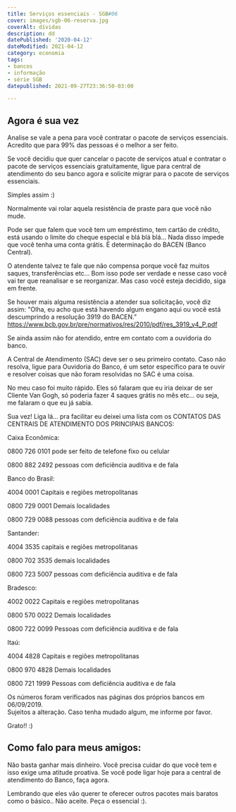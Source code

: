 ```yaml
---
title: Serviços essenciais - SGB#06
cover: images/sgb-06-reserva.jpg
coverAlt: dívidas
description: dd
datePublished: '2020-04-12'
dateModified: 2021-04-12
category: economia
tags:
- bancos
- informação
- série SGB
datepublished: 2021-09-27T23:36:50-03:00

---
```

## Agora é sua vez

Analise se vale a pena para você contratar o pacote de serviços essenciais. 
Acredito que para 99% das pessoas é o melhor a ser feito.

Se você decidiu que quer cancelar o pacote de serviços atual e contratar o 
pacote de serviços essenciais gratuitamente, 
ligue para central de atendimento do seu banco agora e solicite migrar para o 
pacote de serviços essenciais. 

Simples assim :)

Normalmente vai rolar aquela resistência de praste para que você não mude. 

Pode ser que falem que você tem um empréstimo, tem cartão de crédito, 
está usando o limite do cheque especial e blá blá blá... Nada disso impede que
você tenha uma conta grátis. É determinação do BACEN (Banco Central). 

O atendente talvez te fale que não compensa porque você faz muitos saques, transferências etc... 
Bom isso pode ser verdade e nesse caso você vai ter que reanalisar e se reorganizar. 
Mas caso você esteja decidido, siga em frente. 

Se houver mais alguma resistência a atender sua solicitação, você diz assim: 
"Olha, eu acho que está havendo algum engano aqui ou você está descumprindo a resolução 3919 do BACEN.”  
https://www.bcb.gov.br/pre/normativos/res/2010/pdf/res_3919_v4_P.pdf

Se ainda assim não for atendido, entre em contato com a ouvidoria do banco.

A Central de Atendimento (SAC) deve ser o seu primeiro contato. 
Caso não resolva, ligue para Ouvidoria do Banco, é um setor específico para te ouvir e 
resolver coisas que não foram resolvidas no SAC é uma coisa.
 
No meu caso foi muito rápido. Eles só falaram que eu iria deixar de ser Cliente Van Gogh, 
só poderia fazer 4 saques grátis no mês etc... ou seja, me falaram o que eu já sabia. 

Sua vez! Liga lá... pra facilitar eu deixei uma lista com os 
CONTATOS DAS CENTRAIS DE ATENDIMENTO DOS PRINCIPAIS BANCOS: 

Caixa Econômica:

0800 726 0101 pode ser feito de telefone fixo ou celular

0800 882 2492 pessoas com deficiência auditiva e de fala 

Banco do Brasil:

4004 0001 Capitais e regiões metropolitanas

0800 729 0001 Demais localidades

0800 729 0088 pessoas com deficiência auditiva e de fala 


Santander:

4004 3535 capitais e regiões metropolitanas

0800 702 3535 demais localidades

0800 723 5007 pessoas com deficiência auditiva e de fala 

Bradesco:

4002 0022 Capitais e regiões metropolitanas

0800 570 0022 Demais localidades

0800 722 0099 Pessoas com deficiência auditiva e de fala

Itaú:

4004 4828 Capitais e regiões metropolitanas

0800 970 4828 Demais localidades

0800 721 1999 Pessoas com deficiência auditiva e de fala 

Os números foram verificados nas páginas dos próprios bancos em 06/09/2019.  
Sujeitos a alteração. Caso tenha mudado algum, me informe por favor. 

Grato!! :)

## Como falo para meus amigos:

Não basta ganhar mais dinheiro. Você precisa cuidar do que você tem e isso exige uma atitude proativa. 
Se você pode ligar hoje para a central de atendimento do Banco, faça agora.

Lembrando que eles vão querer te oferecer outros pacotes mais baratos como o básico.. 
Não aceite. Peça o essencial :).
